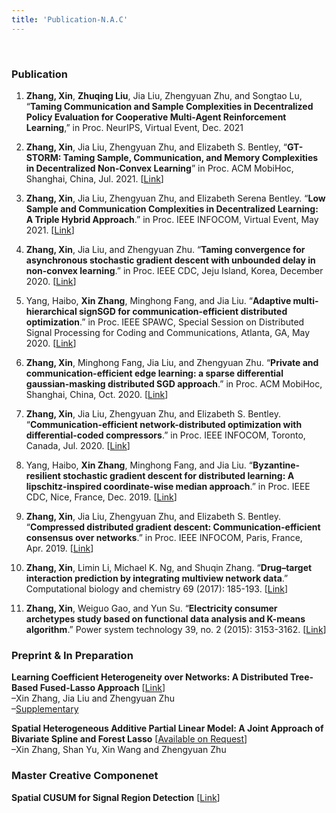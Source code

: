 ```yaml
---
title: 'Publication-N.A.C'
---
```

&nbsp;

### **Publication**     

1. **Zhang, Xin**, **Zhuqing Liu**, Jia Liu, Zhengyuan Zhu, and Songtao Lu, "**Taming Communication and Sample Complexities in Decentralized Policy Evaluation for Cooperative Multi-Agent Reinforcement Learning**," in Proc. NeurIPS, Virtual Event, Dec. 2021

1. **Zhang, Xin**, Jia Liu, Zhengyuan Zhu, and Elizabeth S. Bentley, "**GT-STORM: Taming Sample, Communication, and Memory Complexities in Decentralized Non-Convex Learning**" in Proc. ACM MobiHoc, Shanghai, China, Jul. 2021. [[Link](https://arxiv.org/pdf/2105.01231.pdf)]      

2. **Zhang, Xin**, Jia Liu, Zhengyuan Zhu, and Elizabeth Serena Bentley. "**Low Sample and Communication Complexities in Decentralized Learning: A Triple Hybrid Approach**." in Proc. IEEE INFOCOM, Virtual Event, May 2021. [[Link](https://kevinliu-osu-ece.github.io/publications/Hybrid_DGD.pdf)]    

4. **Zhang, Xin**, Jia Liu, and Zhengyuan Zhu. "**Taming convergence for asynchronous stochastic gradient descent with unbounded delay in non-convex learning**." in Proc. IEEE CDC, Jeju Island, Korea, December 2020. [[Link](https://arxiv.org/pdf/1805.09470.pdf)]  

11. Yang, Haibo, **Xin Zhang**, Minghong Fang, and Jia Liu. "**Adaptive multi-hierarchical signSGD for communication-efficient distributed optimization**." in Proc. IEEE SPAWC, Special Session on Distributed Signal Processing for Coding and Communications, Atlanta, GA, May 2020.
[[Link](http://web.cs.iastate.edu/~jialiu/publications/sign2SGD.pdf)]     

6. **Zhang, Xin**, Minghong Fang, Jia Liu, and Zhengyuan Zhu. "**Private and communication-efficient edge learning: a sparse differential gaussian-masking distributed SGD approach**." in Proc. ACM MobiHoc, Shanghai, China, Oct. 2020. [[Link](https://arxiv.org/pdf/2001.03836.pdf)]  

7. **Zhang, Xin**, Jia Liu, Zhengyuan Zhu, and Elizabeth S. Bentley. "**Communication-efficient network-distributed optimization with differential-coded compressors**." in Proc. IEEE INFOCOM, Toronto, Canada, Jul. 2020. [[Link](https://arxiv.org/pdf/1912.03208.pdf)]  

8. Yang, Haibo, **Xin Zhang**, Minghong Fang, and Jia Liu. "**Byzantine-resilient stochastic gradient descent for distributed learning: A lipschitz-inspired coordinate-wise median approach**." in Proc. IEEE CDC, Nice, France, Dec. 2019. [[Link](https://arxiv.org/pdf/1909.04532.pdf)]   

9. **Zhang, Xin**, Jia Liu, Zhengyuan Zhu, and Elizabeth S. Bentley. "**Compressed distributed gradient descent: Communication-efficient consensus over networks**." in Proc. IEEE INFOCOM, Paris, France, Apr. 2019.  [[Link](https://arxiv.org/pdf/1812.04048.pdf)]  

10. **Zhang, Xin**, Limin Li, Michael K. Ng, and Shuqin Zhang. "**Drug–target interaction prediction by integrating multiview network data**." Computational biology and chemistry 69 (2017): 185-193. [[Link](https://www.sciencedirect.com/science/article/pii/S1476927117301950)]  

11. **Zhang, Xin**, Weiguo Gao, and Yun Su. "**Electricity consumer archetypes study based on functional data analysis and K-means algorithm**." Power system technology 39, no. 2 (2015): 3153-3162. [[Link](http://new.oversea.cnki.net/KCMS/detail/detail.aspx?dbcode=CJFQ&dbname=CJFDLAST2015&filename=DWJS201511025&v=MDU3NzFOcm85SFlZUjhlWDFMdXhZUzdEaDFUM3FUcldNMUZyQ1VSTE9mWWVkcUZ5bmtWN3ZLSVRyQmZiRzRIOVQ=)]  


### **Preprint & In Preparation**  

**Learning Coefficient Heterogeneity over Networks: A Distributed Tree-Based Fused-Lasso Approach** [[Link](https://arxiv.org/pdf/1905.11549.pdf)]   
--Xin Zhang, Jia Liu and Zhengyuan Zhu     
--[Supplementary](files/Supp_MSTClustering_FLASSO_ADMM.pdf)   

**Spatial Heterogeneous Additive Partial Linear Model: A Joint Approach of Bivariate Spline and Forest Lasso** [[Available on Request]()]   
--Xin Zhang, Shan Yu, Xin Wang and Zhengyuan Zhu       


### **Master Creative Componenet**  
**Spatial CUSUM for Signal Region Detection** [[Link](https://lib.dr.iastate.edu/cgi/viewcontent.cgi?article=1049&context=creativecomponents)]    



